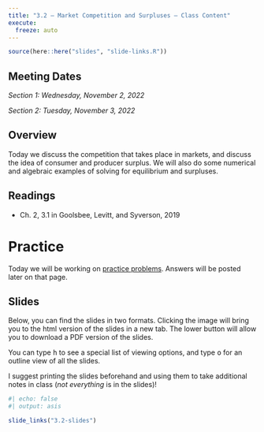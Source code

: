 ```yaml
---
title: "3.2 — Market Competition and Surpluses — Class Content"
execute:
  freeze: auto
---
```


```r
source(here::here("slides", "slide-links.R"))
```

::: {.callout-note appearance="minimal"}
# Meeting Dates

*Section 1: Wednesday, November 2, 2022*

*Section 2: Tuesday, November 3, 2022*
:::

## <i class="fas fa-info-circle fa-lg"></i> Overview

Today we discuss the competition that takes place in markets, and discuss the idea of consumer and producer surplus. We will also do some numerical and algebraic examples of solving for equilibrium and surpluses.

## <i class="fas fa-book-reader fa-lg"></i> Readings

- <i class="fas fa-book"></i> Ch. 2, 3.1 in Goolsbee, Levitt, and Syverson, 2019

# <i class="fas fa-dumbbell"></i> Practice

Today we will be working on [practice problems](/practice/3.2-practice). Answers will be posted later on that page.

## <i class="fas fa-chalkboard-teacher"></i> Slides

Below, you can find the slides in two formats. Clicking the image will bring you to the html version of the slides in a new tab. The lower button will allow you to download a PDF version of the slides.

::: callout-tip
You can type <kbd>h</kbd> to see a special list of viewing options, and type <kbd>o</kbd> for an outline view of all the slides.
:::

I suggest printing the slides beforehand and using them to take additional notes in class (*not everything* is in the slides)!

```r
#| echo: false
#| output: asis

slide_links("3.2-slides")
```
